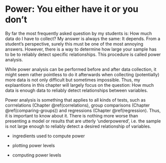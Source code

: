 # Power: You either have it or you don't {#power-analysis}

By far the most frequently asked question by my students is: How much data do I have to collect? My answer is always the same: It depends. From a student's perspective, surely this must be one of the most annoying answers. However, there is a way to determine how large your sample has to be to reliably detect specific relationships. This procedure is called power analysis.

While power analysis can be performed before and after data collection, it might seem rather pointless to do it afterwards when collecting (potentially) more data is not only difficult but sometimes impossible. Thus, my explaantions in this chapter will largely focus on the question: How much data is enough data to reliably detect relationships between variables.

Power analysis is something that applies to all kinds of tests, such as corrrelations (Chapter \@ref(correlations), group comparisons (Chapter \@ref(comparing-groups)) and regressions (Chapter \@ref(regression). Thus, it is important to know about it. There is nothing more worse than presenting a model or results that are utterly 'underpowered', i.e. the sample is not large enough to reliably detect a desired relationship of variables.

-   ingredients used to compute power

-   plotting power levels

-   computing power levels

